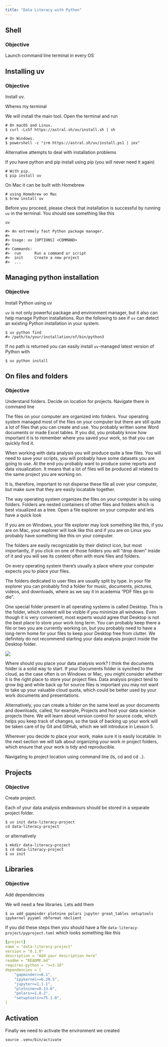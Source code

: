 ```yaml
---
title: "Data Literacy with Python"
---
```


## Shell

:::{.callout-tip}
### Objective
Launch command line terminal in every OS
:::

## Installing uv

:::{.callout-tip}
### Objective
Install uv.
:::

Wheres my terminal


We will install the main tool. Open the terminal and run

```
# On macOS and Linux.
$ curl -LsSf https://astral.sh/uv/install.sh | sh

# On Windows.
$ powershell -c "irm https://astral.sh/uv/install.ps1 | iex"
```

Alternative attempts to deal with installation problems

If you have python and pip install using pip (you will never need it again)

```
# With pip.
$ pip install uv
```

On Mac it can be built with Homebrew

```
# using Homebrew on Mac
$ brew install uv
```

::: {.callout-note}
Before you proceed, please check that installation is successful by running `uv` in the terminal. You should see something like this

```
uv

#> An extremely fast Python package manager.
#>
#> Usage: uv [OPTIONS] <COMMAND>
#> 
#> Commands:
#>  run      Run a command or script
#>  init     Create a new project
#>  ...
```

:::

## Managing python installation

:::{.callout-tip}
### Objective
Install Python using uv
:::

`uv` is not only powerful package and environment manager, but it also can help manage Python installations. Run the following to see if `uv` can detect an existing Python installation in your system.

```
$ uv python find
#> /path/to/your/installation/of/bin/python3
```
If no path is returned you can easily install `uv`-managed latest version of Python with

```
$ uv python install
```

## On files and folders

:::{.callout-tip}
### Objective
Understand folders. Decide on location for projects. Navigate there in command line
:::

The files on your computer are organized into folders. Your operating system managed most of the files on your computer but there are still quite a lot of files that you can create and use. You probably written some Word documents or made Excel tables. If you did, you probably know how important it is to remember where you saved your work, so that you can quickly find it.

When working with data analysis you will produce quite a few files. You will need to save your scripts, you will probably have some datasets you are going to use. At the end you probably want to produce some reports and data visualization. It means that a lot of files will be produced all related to the same project you are working on.

It is, therefore, important to not disperse these file all over your computer, but make sure that they are easily locatable together. 

The way operating system organizes the files on your computer is by using folders. Folders are nested containers of other files and folders which is best visualized as a tree. Open a file explorer on your computer and lets have a quick look

If you are on Windows, your file explorer may look something like this, if you are on Mac, your explorer will look like this and if you are on Linux you probably have something like this on your computer. 

The folders are easily recognizable by their distinct icon, but most importantly, if you click on one of those folders you will "drop down" inside of it and you will see its content often with more files and folders.

On every operating system there's usually a place where your computer expects you to place your files. 

The folders dedicated to user files are usually split by type. In your file explorer you can probably find a folder for music, documents, pictures, videos, and downloads, where as we say it in academia "PDF files go to die".

One special folder present in all operating systems is called Desktop. This is the folder, which content will be visible if you minimize all windows. Even though it is very convenient, most experts would agree that Desktop is not the best place to store your work long term. You can probably keep there a file or two you are currently working on, but you probably need to have a long-term home for your files to keep your Desktop free from clutter. We definitely do not recommend starting your data analysis project inside the Desktop folder.

![](img/desktop.jpeg)

Where should you place your data analysis work? I think the documents folder is a solid way to start. If your Documents folder is synched to the cloud, as the case often is on Windows or Mac, you might consider whether it is the right place to store your project files. Data analysis project tend to grow big and while back up for source files is important you may not want to take up your valuable cloud quota, which could be better used by your work documents and presentations.

Alternatively, you can create a folder on the same level as your documents and downloads, called, for example, Projects and host your data science projects there.  We will learn about version control for source code, which helps you keep track of changes, so the task of backing up your work will be taken care of by Git and GitHub, which we will introduce in Lesson 5. 

Wherever you decide to place your work, make sure it is easily locatable. In the next section we will talk about organizing your work in project folders, which ensure that your work is tidy and reproducible.

Navigating to project location using command line (ls, cd and cd ..).

## Projects

:::{.callout-tip}
### Objective
Create project. 
:::

Each of your data analysis endeavours should be stored in a separate project folder. 

```
$ uv init data-literacy-project
cd data-literacy-project
```

or alternatively

```
$ mkdir data-literacy-project
$ cd data-literacy-project
$ uv init
```

## Libraries

:::{.callout-tip}
### Objective
Add dependencies
:::

We will need a few libraries. Lets add them 

```
$ uv add gapminder plotnine polars jupyter great_tables setuptools ipykernel pyyaml nbformat nbclient
```
If you did these steps then you should have a file `data-literacy-project/pyproject.toml` which looks something like this

```yaml
[project]
name = "data-literacy-project"
version = "0.1.0"
description = "Add your description here"
readme = "README.md"
requires-python = ">=3.10"
dependencies = [
    "gapminder>=0.1",
    "ipykernel>=6.29.5",
    "jupyter>=1.1.1",
    "plotnine>=0.13.6",
    "polars>=1.8.2",
    "setuptools>=75.1.0",
]
```

## Activation

Finally we need to activate the environment we created

```
source .venv/bin/activate
```

